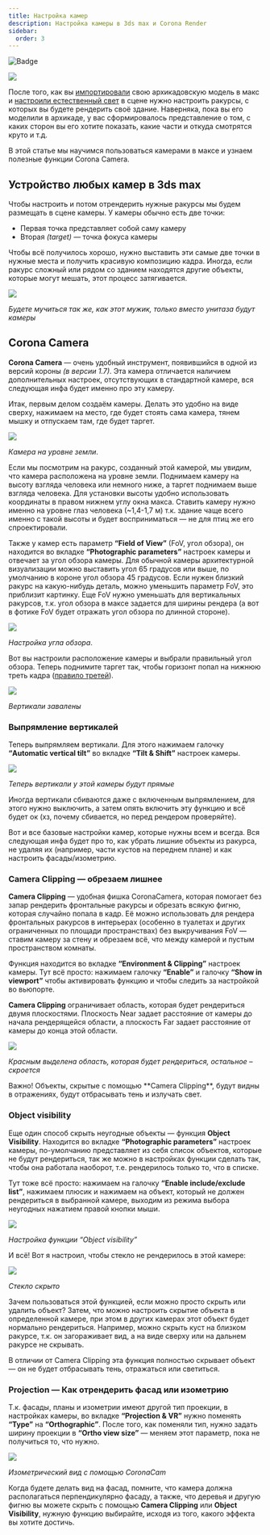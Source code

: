 ```yaml
---
title: Настройка камер
description: Настройка камеры в 3ds max и Corona Render
sidebar:
  order: 3
---
```



![Badge](https://hitscounter.dev/api/hit?url=https%3A%2F%2Fstreletskiy.com%2Farchviz%2Fcams%2F&label=&icon=eye&color=%233d50f5)

![](/img/archviz/cams/cover.jpg)

После того, как вы [импортировали](../export-import/) свою архикадовскую модель в макс и [настроили естественный свет](../natural-light/) 
в сцене нужно настроить ракурсы, с которых вы будете рендерить своё здание. Наверняка, пока вы его моделили в архикаде, у вас сформировалось представление о том, 
с каких сторон вы его хотите показать, какие части и откуда смотрятся круто и т.д.

В этой статье мы научимся пользоваться камерами в максе и узнаем полезные функции Corona Camera.

## Устройство любых камер в 3ds max

Чтобы настроить и потом отрендерить нужные ракурсы мы будем размещать в сцене камеры. У камеры обычно есть две точки: 
- Первая точка представляет собой саму камеру
- Вторая _(target)_ — точка фокуса камеры

Чтобы всё получилось хорошо, нужно выставить эти самые две точки в нужные места и получить красивую композицию кадра. 
Иногда, если ракурс сложный или рядом со зданием находятся другие объекты, которые могут мешать, этот процесс затягивается.

![](/img/archviz/cams/001.gif)

_Будете мучиться так же, как этот мужик, только вместо унитаза будут камеры_

## Corona Camera

**Corona Camera** — очень удобный инструмент, появившийся в одной из версий короны _(в версии 1.7)_. 
Эта камера отличается наличием дополнительных настроек, отсутствующих в стандартной камере, вся следующая инфа будет именно про эту камеру.

Итак, первым делом создаём камеры. Делать это удобно на виде сверху, нажимаем на место, где будет стоять сама камера, тянем мышку и отпускаем там, где будет таргет.

[![](/img/archviz/cams/002.jpg)](/img/archviz/cams/002.jpg)

_Камера на уровне земли_.

Если мы посмотрим на ракурс, созданный этой камерой, мы увидим, что камера расположена на уровне земли. Поднимаем камеру на высоту взгляда человека или немного ниже, 
а таргет поднимаем выше взгляда человека. Для установки высоты удобно использовать координаты в правом нижнем углу окна макса. 
Ставить камеру нужно именно на уровне глаз человека (~1,4-1,7 м) т.к. здание чаще всего именно с такой высоты и будет восприниматься — не для птиц же его спроектировали.

Также у камер есть параметр **“Field of View”** (FoV, угол обзора), он находится во вкладке **“Photographic parameters”** настроек камеры и отвечает за угол обзора камеры. 
Для обычной камеры архитектурной визуализации можно выставить угол 65 градусов или выше, по умолчанию в короне угол обзора 45 градусов. 
Если нужен близкий ракурс на какую-нибудь деталь, можно уменьшить параметр FoV, это приблизит картинку. 
Еще FoV нужно уменьшать для вертикальных ракурсов, т.к. угол обзора в максе задается для ширины рендера (а вот в фотике FoV будет отражать угол обзора по длинной стороне).

[![](/img/archviz/cams/003.jpg)](/img/archviz/cams/003.jpg)

_Настройка угла обзора_.

Вот вы настроили расположение камеры и выбрали правильный угол обзора. Теперь поднимите таргет так, чтобы горизонт попал на нижнюю треть кадра 
([правило третей](https://ru.wikipedia.org/wiki/%D0%9F%D1%80%D0%B0%D0%B2%D0%B8%D0%BB%D0%BE_%D1%82%D1%80%D0%B5%D1%82%D0%B5%D0%B9)).

[![](/img/archviz/cams/004.jpg)](/img/archviz/cams/004.jpg)

_Вертикали завалены_

### Выпрямление вертикалей

Теперь выпрямляем вертикали. Для этого нажимаем галочку **“Automatic vertical tilt”** во вкладке **“Tilt & Shift”** настроек камеры.

[![](/img/archviz/cams/005.jpg)](/img/archviz/cams/005.jpg)

_Теперь вертикали у этой камеры будут прямые_

Иногда вертикали сбиваются даже с включенным выпрямлением, для этого нужно выключить, а затем опять включить эту функцию и всё будет ок (хз, почему сбивается, но перед рендером проверяйте).

Вот и все базовые настройки камер, которые нужны всем и всегда. 
Вся следующая инфа будет про то, как убрать лишние объекты из ракурса, не удаляя их (например, части кустов на переднем плане) и как настроить фасады/изометрию.

### Camera Clipping — обрезаем лишнее

**Camera Clipping** — удобная фишка CoronaCamera, которая помогает без запар рендерить фронтальные ракурсы и обрезать всякую фигню, которая случайно попала в кадр. 
Её можно использовать для рендера фронтальных ракурсов в интерьерах (особенно в туалетах и других ограниченных по площади пространствах) без выкручивания FoV — ставим камеру за стену и обрезаем всё, 
что между камерой и пустым пространством комнаты.

Функция находится во вкладке **“Environment & Clipping”** настроек камеры. Тут всё просто: нажимаем галочку **“Enable”** и галочку **“Show in viewport”** чтобы активировать функцию и чтобы следить за настройкой во вьюпорте.

**Camera Clipping** ограничивает область, которая будет рендериться двумя плоскостями. 
Плоскость Near задает расстояние от камеры до начала рендерящейся области, а плоскость Far задает расстояние от камеры до конца этой области.

[![](/img/archviz/cams/006.jpg)](/img/archviz/cams/006.jpg)

_Красным выделена область, которая будет рендериться, остальное – скроется_

<Aside type="caution">
Важно! Объекты, скрытые с помощью **Camera Clipping**, будут видны в отражениях, будут отбрасывать тень и излучать свет.
</Aside>

### Object visibility

Еще один способ скрыть неугодные объекты — функция **Object Visibility**. Находится во вкладке **“Photographic parameters”** настроек камеры, по-умолчанию представляет из себя список объектов, 
которые не будут рендериться, так же можно в настройках функции сделать так, чтобы она работала наоборот, т.е. рендерилось только то, что в списке.

Тут тоже всё просто: нажимаем на галочку **“Enable include/exclude list”**, нажимаем плюсик и нажимаем на объект, который не должен рендериться в выбранной камере, 
выходим из режима выбора неугодных нажатием правой кнопки мыши.

[![](/img/archviz/cams/007.jpg)](/img/archviz/cams/007.jpg)

_Настройка функции “Object visibility”_

И всё! Вот я настроил, чтобы стекло не рендерилось в этой камере:

[![](/img/archviz/cams/008.jpg)](/img/archviz/cams/008.jpg)

_Стекло скрыто_

Зачем пользоваться этой функцией, если можно просто скрыть или удалить объект? Затем, что можно настроить скрытие объекта в определенной камере, при этом в других камерах этот объект будет нормально рендериться. 
Например, можно скрыть куст на близком ракурсе, т.к. он загораживает вид, а на виде сверху или на дальнем ракурсе не скрывать.

В отличии от Camera Clipping эта функция полностью скрывает объект — он не будет отбрасывать тень, отражаться или светиться.

### **Projection** — Как отрендерить фасад или изометрию

Т.к. фасады, планы и изометрии имеют другой тип проекции, в настройках камеры, во вкладке **“Projection & VR”** нужно поменять **“Type”** на **“Orthographic”**. 
После того, как поменяли тип, нужно задать ширину проекции в **“Ortho view size”** — меняем этот параметр, пока не получиться то, что нужно.

[![](/img/archviz/cams/009.jpg)](/img/archviz/cams/009.jpg)

_Изометрический вид с помощью CoronaCam_

Когда будете делать вид на фасад, помните, что камера должна располагаться перпендикулярно фасаду, а также, что деревья и другую фигню вы можете скрыть с помощью **Camera Clipping** или **Object Visibility**, 
нужную функцию выбирайте, исходя из того, какого эффекта вы хотите достичь.